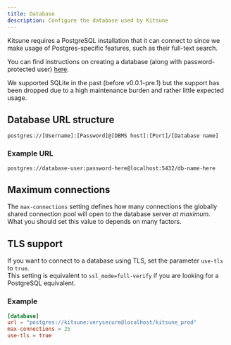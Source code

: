 ```yaml
---
title: Database
description: Configure the database used by Kitsune
---
```



Kitsune requires a PostgreSQL installation that it can connect to since we make usage of Postgres-specific features, such as their full-text search.

You can find instructions on creating a database (along with password-protected user) [here](https://medium.com/coding-blocks/creating-user-database-and-adding-access-on-postgresql-8bfcd2f4a91e).

<Aside>
  We supported SQLite in the past (before v0.0.1-pre.1) but the support has been
  dropped due to a high maintenance burden and rather little expected usage.
</Aside>

## Database URL structure

```
postgres://[Username]:[Password]@[DBMS host]:[Port]/[Database name]
```

### Example URL

```
postgres://database-user:password-here@localhost:5432/db-name-here
```

## Maximum connections

The `max-connections` setting defines how many connections the globally shared connection pool will open to the database server _at maximum_.  
What you should set this value to depends on many factors.

## TLS support

If you want to connect to a database using TLS, set the parameter `use-tls` to `true`.  
This setting is equivalent to `ssl_mode=full-verify` if you are looking for a PostgreSQL equivalent.

### Example

```toml
[database]
url = "postgres://kitsune:verysecure@localhost/kitsune_prod"
max-connections = 25
use-tls = true
```
